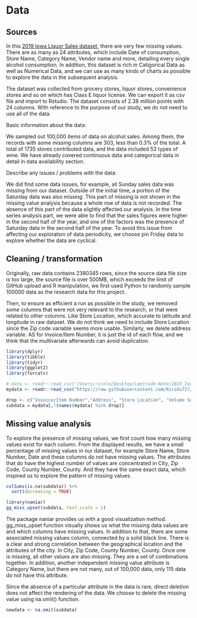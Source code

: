 # Data

## Sources

In this [2019 Iowa Liquor Sales dataset](https://data.iowa.gov/Sales-Distribution/2019-Iowa-Liquor-Sales/38x4-vs5h), there are very few missing values. There are as many as 24 attributes, which include Date of consumption, Store Name, Category Name, Vendor name and more, detailing every single alcohol consumption. In addition, this dataset is rich in Catigorical Data as well as Numerical Data, and we can use as many kinds of charts as possible to explore the data in the subsequent analysis.

The dataset was collected from grocery stores, liquor stores, convenience stores and so on which has Class E liquor license. We can export it as csv file and import to Rstudio. The dataset consists of 2.38 million points with 24 columns. With reference to the purpose of our study, we do not need to use all of the data.

Basic information about the data:

We sampled out 100,000 items of data on alcohol sales. Among them, the records with some missing columns are 303, less than 0.3% of the total. A total of 1735 stores contributed data, and the data included 53 types of wine. We have already covered continuous data and categorical data in detail in data availability section.

Describe any issues / problems with the data:

We did find some data issues, for example, all Sunday sales data was missing from our dataset. Outside of the initial time, a portion of the Saturday data was also missing. This part of missing is not shown in the missing value analysis because a whole row of data is not recorded. The absence of this part of the data slightly affected our analysis. In the time series analysis part, we were able to find that the sales figures were higher in the second half of the year, and one of the factors was the presence of Saturday data in the second half of the year. To avoid this issue from affecting our exploration of data periodicity, we choose pin Friday data to explore whether the data are cyclical.

## Cleaning / transformation

Originally, raw data contains 2380345 rows, since the source data file size is too large, the source file is over 500MB, which exceeds the limit of GitHub upload and R manipulation, we first used Python to randomly sample 100000 data as the research data for this project.

Then, to ensure as efficient a run as possible in the study, we removed some columns that were not very relevant to the research, or that were related to other columns. Like Store Location, which accurate to latitude and longitude in raw dataset. We do not think we need to include Store Location since the Zip code variable seems more usable. Similarly, we delete address variable. AS for Invoice/Item Number, it is just the id of each flow, and we think that the multivariate afterwards can avoid duplication.

```r
library(dplyr)
library(tibble)
library(tidyr)
library(ggplot2)
library(forcats)
```

```r
# data <- readr::read_csv("/Users/ricole/Desktop/Leetcode-Note/2019_Iowa_Liquor_Sales_sample.csv", show_col_types = FALSE)
mydata <- readr::read_csv("https://raw.githubusercontent.com/RicoXu727/Leetcode-Note/main/2019_Iowa_Liquor_Sales_sample.csv", show_col_types = FALSE)
```

```r
drop <- c("Invoice/Item Number","Address", "Store Location", "Volume Sold (Liters)")
subdata = mydata[,!(names(mydata) %in% drop)]
```

## Missing value analysis

To explore the presence of missing values, we first count how many missing values exist for each column. From the displayed results, we have a small percentage of missing values in our dataset, for example Store Name, Store Number, Date and these columns do not have missing values. The attributes that do have the highest number of values are concentrated in City, Zip Code, County Number, County. And they have the same exact data, which inspired us to explore the pattern of missing values.

```r
colSums(is.na(subdata)) %>%
  sort(decreasing = TRUE)
```

```r
library(naniar)
gg_miss_upset(subdata, text.scale = 1)
```

The package naniar provides us with a good visualization method. gg_miss_upset function visually shows us what the missing data values are and which columns have missing values. In addition to that, there are some associated missing values column, connected by a solid black line. There is a clear and strong correlation between the geographical location and the attributes of the city. In City, Zip Code, County Number, County. Once one is missing, all other values are also missing. They are a set of combinations together. In addition, another independent missing value attribute is Category Name, but there are not many, out of 100,000 data, only 115 data do not have this attribute.

Since the absence of a particular attribute in the data is rare, direct deletion does not affect the rendering of the data. We choose to delete the missing value using na.omit() function.

```r
newdata <- na.omit(subdata)
```
